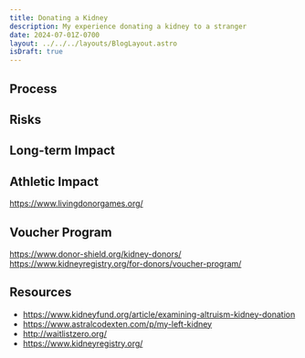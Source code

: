 ```yaml
---
title: Donating a Kidney
description: My experience donating a kidney to a stranger
date: 2024-07-01Z-0700
layout: ../../../layouts/BlogLayout.astro
isDraft: true
---
```


## Process

## Risks

## Long-term Impact

## Athletic Impact

https://www.livingdonorgames.org/

## Voucher Program

https://www.donor-shield.org/kidney-donors/
https://www.kidneyregistry.org/for-donors/voucher-program/

## Resources

- https://www.kidneyfund.org/article/examining-altruism-kidney-donation
- https://www.astralcodexten.com/p/my-left-kidney
- http://waitlistzero.org/
- https://www.kidneyregistry.org/
